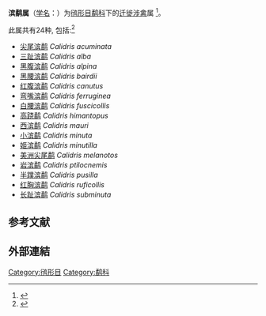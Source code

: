 {{Automatic taxobox
|image=Calidris minutilla-foraging.jpg
|image_caption=姬滨鹬, ''C. minutilla''
|taxon=Calidris
|authority=[[w:Blasius_Merrem|Merrem]], 1804
}}
'''滨鹬属'''（[[学名|学名]]：{{lang|la|''Calidris''}}）为[[鸻形目|鸻形目]][[鹬科|鹬科]]下的[[鸟类迁徙|迁徙]][[涉禽|涉禽]]属
<ref>{{cite web
|title=Calidris
|url=https://www.mindat.org/taxon-2481739.html
|publisher=Hudson Institute of Mineralogy
|website=Mindat.org
|access-date=2021-01-12
|archive-date=2021-01-15
|archive-url=https://web.archive.org/web/20210115131825/https://www.mindat.org/taxon-2481739.html
|dead-url=no
}}</ref>。

此属共有24种, 包括:<ref>{{cite web|editor1-last=Gill|editor1-first=Frank|editor2-last=Donsker|editor2-first=David|editor3-last=Rasmussen|editor3-first=Pamela|title=Sandpipers, snipes, coursers|work=World Bird List v10.2|url=https://www.worldbirdnames.org/bow/sandpipers/|publisher=International Ornithologists' Union|year=2020|accessdate=Jan 12, 2021|archive-date=2020-10-20|archive-url=https://web.archive.org/web/20201020152358/https://www.worldbirdnames.org/bow/sandpipers/|dead-url=no}}</ref>

* [[尖尾滨鹬|尖尾滨鹬]] ''Calidris acuminata''
* [[三趾滨鹬|三趾滨鹬]] ''Calidris alba''
* [[黑腹滨鹬|黑腹滨鹬]] ''Calidris alpina''
* [[黑腰滨鹬|黑腰滨鹬]] ''Calidris bairdii''
* [[红腹滨鹬|红腹滨鹬]] ''Calidris canutus''
* [[弯嘴滨鹬|弯嘴滨鹬]] ''Calidris ferruginea''
* [[白腰滨鹬|白腰滨鹬]] ''Calidris fuscicollis''
* [[高跷鹬|高跷鹬]] ''Calidris himantopus''
* [[西滨鹬|西滨鹬]] ''Calidris mauri''
* [[小滨鹬|小滨鹬]] ''Calidris minuta''
* [[姬滨鹬|姬滨鹬]] ''Calidris minutilla''
* [[美洲尖尾鹬|美洲尖尾鹬]] ''Calidris melanotos''
* [[岩滨鹬|岩滨鹬]] ''Calidris ptilocnemis''
* [[半蹼滨鹬|半蹼滨鹬]] ''Calidris pusilla''
* [[红胸滨鹬|红胸滨鹬]] ''Calidris ruficollis''
* [[长趾滨鹬|长趾滨鹬]] ''Calidris subminuta''

==参考文献==
{{Reflist}}
==外部連結==
{{commons}}
{{Taxonbar|from=Q30838}}
[[Category:鸻形目|Category:鸻形目]]
[[Category:鹬科|Category:鹬科]]
{{鸟类小作品}}